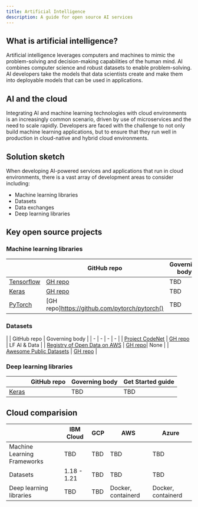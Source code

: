 ```yaml
---
title: Artificial Intelligence
description: A guide for open source AI services
---
```


## What is artificial intelligence?

Artificial intelligence leverages computers and machines to mimic the problem-solving and decision-making capabilities of the human mind. AI combines computer science and robust datasets to enable problem-solving. AI developers take the models that data scientists create and make them into deployable models that can be used in applications.

## AI and the cloud

Integrating AI and machine learning technologies with cloud environments is an increasingly common scenario, driven by use of microservices and the need to scale rapidly. Developers are faced with the challenge to not only build machine learning applications, but to ensure that they run well in production in cloud-native and hybrid cloud environments. 

## Solution sketch

When developing AI-powered services and applications that run in cloud environments, there is a vast array of development areas to consider including:

- Machine learning libraries
- Datasets
- Data exchanges
- Deep learning libraries

## Key open source projects 

### Machine learning libraries
<!--EM: Not sure if this should be ML frameworks or libraries or machine learning model creation. LMK what you think -->

|  | GitHub repo | Governing body | Get Started guide |
| - | - | - | - |
| [Tensorflow](https://www.tensorflow.org/) | [GH repo](https://github.com/tensorflow/tensorflow) | TBD | [TensorFlow Get Started](https://www.tensorflow.org/learn) |
| [Keras](https://keras.io/) | [GH repo](https://github.com/keras-team/keras) | TBD | [Keras Get Started](https://keras.io/getting_started) |
| [PyTorch](https://pytorch.org/) | [GH repo]https://github.com/pytorch/pytorch()  | TBD | https://pytorch.org/get-started/locally/ |

### Datasets

|  | GitHub repo | Governing body |
| - | - | - | - |
| [Project CodeNet](https://github.com/IBM/Project_CodeNet) | [GH repo](https://github.com/IBM/Project_CodeNet) | LF AI & Data |
| [Registry of Open Data on AWS](https://registry.opendata.aws/) | [GH repo](https://github.com/awslabs/open-data-registry/)|  None |
| [Awesome Public Datasets](https://github.com/awesomedata/awesome-public-datasets) | [GH repo](https://github.com/awesomedata/awesome-public-datasets) |

### Deep learning libraries

|  | GitHub repo | Governing body | Get Started guide |
| - | - | - | - |
| [Keras](https://podman.io/) | | TBD  | TBD |

## Cloud comparision

|  | IBM Cloud | GCP | AWS | Azure |
| - | - | - | - | - |
| Machine Learning Frameworks | TBD | TBD | TBD | TBD |
| Datasets| 1.18 - 1.21 | TBD | TBD | TBD |
| Deep learning libraries | TBD | TBD | Docker, containerd | Docker, containerd |
